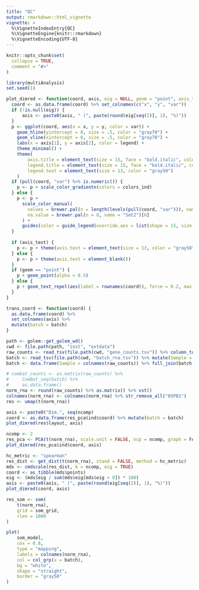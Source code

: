 ```yaml
---
title: "QC"
output: rmarkdown::html_vignette
vignette: >
  %\VignetteIndexEntry{QC}
  %\VignetteEngine{knitr::rmarkdown}
  %\VignetteEncoding{UTF-8}
---
```


```r
knitr::opts_chunk$set(
  collapse = TRUE,
  comment = "#>"
)
```

```r
library(multiAnalysis)
set.seed(1)

plot_dimred <- function(coord, axis, eig = NULL, geom = "point", axis_text = FALSE, legend = "Batch") {
  coord <- as.data.frame(coord) %>% set_colnames(c("x", "y", "var"))
  if (!is.null(eig)) {
      axis <- paste0(axis, " (", paste(round(eig[seq(2)], 1), "%)"))
  }
  p <- ggplot(coord, aes(x = x, y = y, color = var)) +
    geom_hline(yintercept = 0, size = .5, color = "gray70") +
    geom_vline(xintercept = 0, size = .5, color = "gray70") +
    labs(x = axis[1], y = axis[2], color = legend) +
    theme_minimal() +
    theme(
        axis.title = element_text(size = 15, face = "bold.italic", color = "gray50"),
        legend.title = element_text(size = 15, face = "bold.italic", color = "gray50"),
        legend.text = element_text(size = 13, color = "gray50")
    )
  if (pull(coord, "var") %>% is.numeric()) {
    p <- p + scale_color_gradientn(colors = colors_ind)
  } else {
    p <- p + 
      scale_color_manual(
        values = brewer.pal(n = length(levels(pull(coord, "var"))), name = "Set1"), 
        na.value = brewer.pal(n = 8, name = "Set2")[6]
      ) +
      guides(color = guide_legend(override.aes = list(shape = 15, size = 4)))
  }
    
  if (axis_text) {
    p <- p + theme(axis.text = element_text(size = 13, color = "gray50"))
  } else {
    p <- p + theme(axis.text = element_blank())
  }
  if (geom == "point") {
    p + geom_point(alpha = 0.5)
  } else {
    p + geom_text_repel(aes(label = rownames(coord)), force = 0.2, max.iter = 500)
  }
}

trans_coord <- function(coord) {
  as.data.frame(coord) %>% 
  set_colnames(axis) %>%
  mutate(batch = batch)
}
```

```r
path <- golem::get_golem_wd()
cwd <- file.path(path, "inst", "extdata")
raw_counts <- read_tsv(file.path(cwd, "gene_counts.tsv")) %>% column_to_rownames("GeneName")
batch <- read_tsv(file.path(cwd, "batch_rna.tsv")) %>% mutate(Sample = paste0(Sample, "05PB1"), batch = as.factor(batch))
batch <- data.frame(Sample = colnames(raw_counts)) %>% full_join(batch, by = "Sample") %>% column_to_rownames("Sample") %>% pull(batch)
```

```r
# combat_counts <- as.matrix(raw_counts) %>%
#     ComBat_seq(batch) %>%
#     as.data.frame()
norm_rna <- round(raw_counts) %>% as.matrix() %>% vst()
colnames(norm_rna) <- colnames(norm_rna) %>% str_remove_all("05PB1")
res <- umap(t(norm_rna))
```

```r
axis <- paste0("Dim.", seq(ncomp)
coord <- as.data.frame(res_pca$ind$coord) %>% mutate(batch = batch)
plot_dimred(res$layout, axis)
```

```r
ncomp <- 2
res_pca <- PCA(t(norm_rna), scale.unit = FALSE, ncp = ncomp, graph = FALSE)
plot_dimred(res_pca$ind$coord, axis)
```

```r
hc_metric <- "spearman"
res_dist <- get_dist(t(norm_rna), stand = FALSE, method = hc_metric)
mds <- cmdscale(res_dist, k = ncomp, eig = TRUE)
coord <- as_tibble(mds$points)
eig <- (mds$eig / sum(mds$eig[mds$eig > 0]) * 100)
axis <- paste0(axis, " (", paste(round(eig[seq(2)], 1), "%)"))
plot_dimred(coord, axis)
```

```r
res_som <- som(
    t(norm_rna),
    grid = som_grid,
    rlen = 1000
)

plot(
    som_model,
    cex = 0.8,
    type = "mapping",
    labels = colnames(norm_rna),
    col = col_grp(x = batch),
    bg = "white",
    shape = "straight",
    border = "gray50"
)
```

